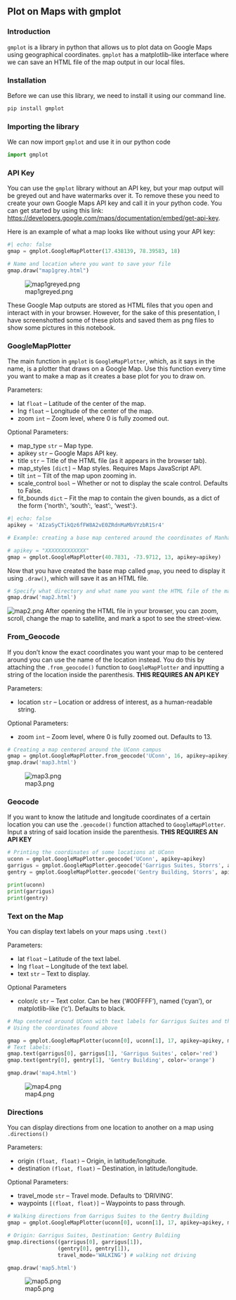 ## Plot on Maps with gmplot

### Introduction

`gmplot` is a library in python that allows us to plot data on Google Maps using geographical coordinates. `gmplot` has a matplotlib-like interface where we can save an HTML file of the map output in our local files.

### Installation

Before we can use this library, we need to install it using our command line.
```bash
pip install gmplot
```

### Importing the library

We can now import `gmplot` and use it in our python code
```python
import gmplot
```

### API Key

You can use the `gmplot` library without an API key, but your map output will be greyed out and have watermarks over it. To remove these you need to create your own Google Maps API key and call it in your python code. You can get started by using this link: <https://developers.google.com/maps/documentation/embed/get-api-key>.

Here is an example of what a map looks like without using your API key:
```python
#| echo: false
gmap = gmplot.GoogleMapPlotter(17.438139, 78.39583, 18)

# Name and location where you want to save your file
gmap.draw("map1grey.html")
```
![map1greyed.png](images/map1greyed.png)

These Google Map outputs are stored as HTML files that you open and interact with in your browser. However, for the sake of this presentation, I have screenshotted some of these plots and saved them as png files to show some pictures in this notebook.

### GoogleMapPlotter

The main function in `gmplot` is `GoogleMapPlotter`, which, as it says in the name, is a plotter that draws on a Google Map. Use this function every time you want to make a map as it creates a base plot for you to draw on.

Parameters:

+ lat `float` – Latitude of the center of the map.
+ lng `float` – Longitude of the center of the map.
+ zoom `int` – Zoom level, where 0 is fully zoomed out.

Optional Parameters:

+ map_type `str` – Map type.
+ apikey `str` – Google Maps API key.
+ title `str` – Title of the HTML file (as it appears in the browser tab).
+ map_styles `[dict]` – Map styles. Requires Maps JavaScript API.
+ tilt `int` – Tilt of the map upon zooming in.
+ scale_control `bool` – Whether or not to display the scale control. Defaults to False.
+ fit_bounds `dict` – Fit the map to contain the given bounds, as a dict of the form {'north':, 'south':, 'east':, 'west':}.
```python
#| echo: false
apikey = 'AIzaSyCTikQz6fFW8A2vE0ZRdnMaMbVYzbR1Sr4'
```
```python
# Example: creating a base map centered around the coordinates of Manhattan

# apikey = "XXXXXXXXXXXXX"
gmap = gmplot.GoogleMapPlotter(40.7831, -73.9712, 13, apikey=apikey)
```

Now that you have created the base map called `gmap`, you need to display it using `.draw()`, which will save it as an HTML file.
```python
# Specify what directory and what name you want the HTML file of the map to be stored in/as
gmap.draw('map2.html')
```
![map2.png](images/map2.png)
After opening the HTML file in your browser, you can zoom, scroll, change the map to satellite, and mark a spot to see the street-view.

### From_Geocode

If you don't know the exact coordinates you want your map to be centered around you can use the name of the location instead. You do this by attaching the `.from_geocode()` function to `GoogleMapPlotter` and inputting a string of the location inside the parenthesis. **THIS REQUIRES AN API KEY**

Parameters:

+ location `str` – Location or address of interest, as a human-readable string.

Optional Parameters:

+ zoom `int` – Zoom level, where 0 is fully zoomed out. Defaults to 13.

```python
# Creating a map centered around the UConn campus
gmap = gmplot.GoogleMapPlotter.from_geocode('UConn', 16, apikey=apikey)
gmap.draw('map3.html')
```
![map3.png](images/map3.png)

### Geocode

If you want to know the latitude and longitude coordinates of a certain location you can use the `.geocode()` function attached to `GoogleMapPlotter`. Input a string of said location inside the parenthesis. **THIS REQUIRES AN API KEY**
```python
# Printing the coordinates of some locations at UConn
uconn = gmplot.GoogleMapPlotter.geocode('UConn', apikey=apikey)
garrigus = gmplot.GoogleMapPlotter.geocode('Garrigus Suites, Storrs', apikey=apikey)
gentry = gmplot.GoogleMapPlotter.geocode('Gentry Building, Storrs', apikey=apikey)

print(uconn)
print(garrigus)
print(gentry)
```

### Text on the Map

You can display text labels on your maps using `.text()`

Parameters:

+ lat `float` – Latitude of the text label.
+ lng `float` – Longitude of the text label.
+ text `str` – Text to display.

Optional Parameters

+ color/c `str` – Text color. Can be hex (‘#00FFFF’), named (‘cyan’), or matplotlib-like (‘c’). Defaults to black.

```python
# Map centered around UConn with text labels for Garrigus Suites and the Gentry Building
# Using the coordinates found above

gmap = gmplot.GoogleMapPlotter(uconn[0], uconn[1], 17, apikey=apikey, map_type='hybrid')
# Text labels:
gmap.text(garrigus[0], garrigus[1], 'Garrigus Suites', color='red')
gmap.text(gentry[0], gentry[1], 'Gentry Building', color='orange')

gmap.draw('map4.html')
```
![map4.png](images/map4.png)

### Directions

You can display directions from one location to another on a map using `.directions()`

Parameters:

+ origin `(float, float)` – Origin, in latitude/longitude.
+ destination `(float, float)` – Destination, in latitude/longitude.

Optional Parameters:

+ travel_mode `str` – Travel mode. Defaults to ‘DRIVING’.
+ waypoints `[(float, float)]` – Waypoints to pass through.

```python
# Walking directions from Garrigus Suites to the Gentry Building
gmap = gmplot.GoogleMapPlotter(uconn[0], uconn[1], 17, apikey=apikey, map_type='hybrid')

# Origin: Garrigus Suites, Destination: Gentry Buldiing
gmap.directions((garrigus[0], garrigus[1]),
                (gentry[0], gentry[1]),
                travel_mode='WALKING') # walking not driving

gmap.draw('map5.html')
```
![map5.png](images/map5.png)